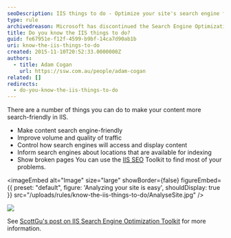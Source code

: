 ```yaml
---
seoDescription: IIS things to do - Optimize your site's search engine friendliness, improve traffic volume and quality, control search engine access and display, inform search engines about available indexing locations, and show broken pages.
type: rule
archivedreason: Microsoft has discontinued the Search Engine Optimization Toolkit.
title: Do you know the IIS things to do?
guid: fe67951e-f12f-4599-b9bf-14ca7d90ab1b
uri: know-the-iis-things-to-do
created: 2015-11-10T20:52:33.0000000Z
authors:
  - title: Adam Cogan
    url: https://ssw.com.au/people/adam-cogan
related: []
redirects:
  - do-you-know-the-iis-things-to-do
---
```


There are a number of things you can do to make your content more search-friendly in IIS.

* Make content search engine-friendly
* Improve volume and quality of traffic
* Control how search engines will access and display content
* Inform search engines about locations that are available for indexing
* Show broken pages
You can use the [IIS SEO](http://www.iis.net/extensions/SEOToolkit) Toolkit to find most of your problems.


<imageEmbed
  alt="Image"
  size="large"
  showBorder={false}
  figureEmbed={{
    preset: "default",
    figure: 'Analyzing your site is easy',
    shouldDisplay: true
  }}
  src="/uploads/rules/know-the-iis-things-to-do/AnalyseSite.jpg"
/>

![](ProblemsYouHave.jpg)

See [ScottGu's post on IIS Search Engine Optimization Toolkit](http://weblogs.asp.net/scottgu/archive/2009/06/03/iis-search-engine-optimization-toolkit.aspx) for more information.